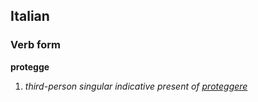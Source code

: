 ==Italian==
===Verb form===
'''protegge'''

# ''third-person singular indicative present of [[proteggere]]''